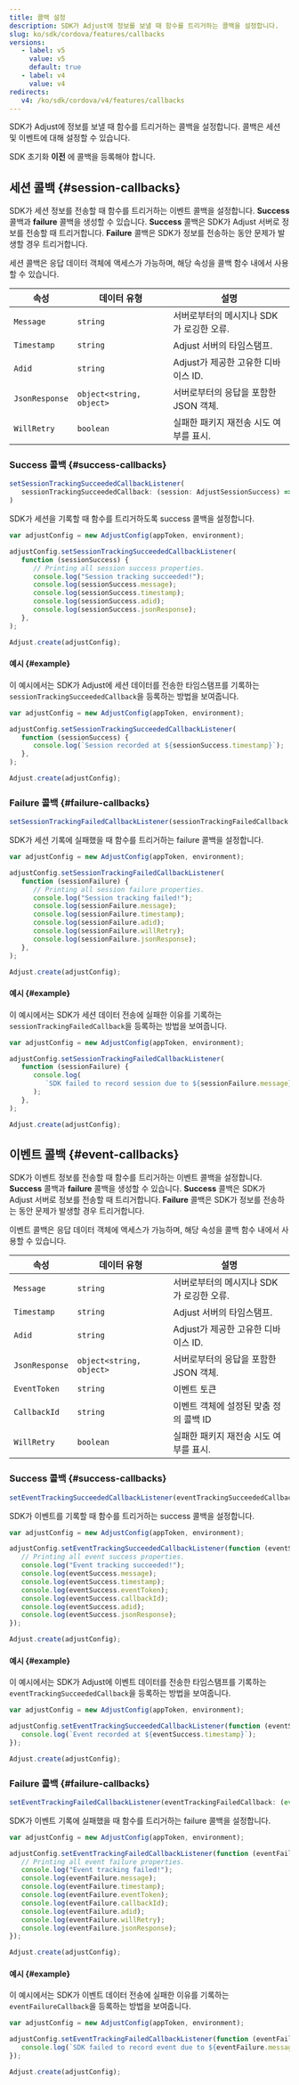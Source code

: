 ```yaml
---
title: 콜백 설정
description: SDK가 Adjust에 정보를 보낼 때 함수를 트리거하는 콜백을 설정합니다.
slug: ko/sdk/cordova/features/callbacks
versions:
   - label: v5
     value: v5
     default: true
   - label: v4
     value: v4
redirects:
   v4: /ko/sdk/cordova/v4/features/callbacks
---
```


SDK가 Adjust에 정보를 보낼 때 함수를 트리거하는 콜백을 설정합니다. 콜백은 세션 및 이벤트에 대해 설정할 수 있습니다.

<Callout type="important">

SDK 초기화 **이전** 에 콜백을 등록해야 합니다.

</Callout>

## 세션 콜백 {#session-callbacks}

SDK가 세션 정보를 전송할 때 함수를 트리거하는 이벤트 콜백을 설정합니다. **Success** 콜백과 **failure** 콜백을 생성할 수 있습니다. **Success** 콜백은 SDK가 Adjust 서버로 정보를 전송할 때 트리거합니다. **Failure** 콜백은 SDK가 정보를 전송하는 동안 문제가 발생할 경우 트리거합니다.

세션 콜백은 응답 데이터 객체에 액세스가 가능하며, 해당 속성을 콜백 함수 내에서 사용할 수 있습니다.

| 속성           | 데이터 유형              | 설명                                     |
| -------------- | ------------------------ | ---------------------------------------- |
| `Message`      | `string`                 | 서버로부터의 메시지나 SDK가 로깅한 오류. |
| `Timestamp`    | `string`                 | Adjust 서버의 타임스탬프.                |
| `Adid`         | `string`                 | Adjust가 제공한 고유한 디바이스 ID.      |
| `JsonResponse` | `object<string, object>` | 서버로부터의 응답을 포함한 JSON 객체.    |
| `WillRetry`    | `boolean`                | 실패한 패키지 재전송 시도 여부를 표시.   |

### Success 콜백 {#success-callbacks}

<CodeBlock title="메서드 서명">

```js
setSessionTrackingSucceededCallbackListener(
   sessionTrackingSucceededCallback: (session: AdjustSessionSuccess) => void
)
```

</CodeBlock>

SDK가 세션을 기록할 때 함수를 트리거하도록 success 콜백을 설정합니다.

```js
var adjustConfig = new AdjustConfig(appToken, environment);

adjustConfig.setSessionTrackingSucceededCallbackListener(
   function (sessionSuccess) {
      // Printing all session success properties.
      console.log("Session tracking succeeded!");
      console.log(sessionSuccess.message);
      console.log(sessionSuccess.timestamp);
      console.log(sessionSuccess.adid);
      console.log(sessionSuccess.jsonResponse);
   },
);

Adjust.create(adjustConfig);
```

#### 예시 {#example}

이 예시에서는 SDK가 Adjust에 세션 데이터를 전송한 타임스탬프를 기록하는 `sessionTrackingSucceededCallback`을 등록하는 방법을 보여줍니다.

```js
var adjustConfig = new AdjustConfig(appToken, environment);

adjustConfig.setSessionTrackingSucceededCallbackListener(
   function (sessionSuccess) {
      console.log(`Session recorded at ${sessionSuccess.timestamp}`);
   },
);

Adjust.create(adjustConfig);
```

### Failure 콜백 {#failure-callbacks}

<CodeBlock title="메서드 서명">

```js
setSessionTrackingFailedCallbackListener(sessionTrackingFailedCallback: (session: AdjustSessionFailure) => void)
```

</CodeBlock>

SDK가 세션 기록에 실패했을 때 함수를 트리거하는 failure 콜백을 설정합니다.

```js
var adjustConfig = new AdjustConfig(appToken, environment);

adjustConfig.setSessionTrackingFailedCallbackListener(
   function (sessionFailure) {
      // Printing all session failure properties.
      console.log("Session tracking failed!");
      console.log(sessionFailure.message);
      console.log(sessionFailure.timestamp);
      console.log(sessionFailure.adid);
      console.log(sessionFailure.willRetry);
      console.log(sessionFailure.jsonResponse);
   },
);

Adjust.create(adjustConfig);
```

#### 예시 {#example}

이 예시에서는 SDK가 세션 데이터 전송에 실패한 이유를 기록하는 `sessionTrackingFailedCallback`을 등록하는 방법을 보여줍니다.

```js
var adjustConfig = new AdjustConfig(appToken, environment);

adjustConfig.setSessionTrackingFailedCallbackListener(
   function (sessionFailure) {
      console.log(
         `SDK failed to record session due to ${sessionFailure.message}`,
      );
   },
);

Adjust.create(adjustConfig);
```

## 이벤트 콜백 {#event-callbacks}

SDK가 이벤트 정보를 전송할 때 함수를 트리거하는 이벤트 콜백을 설정합니다. **Success** 콜백과 **failure** 콜백을 생성할 수 있습니다. **Success** 콜백은 SDK가 Adjust 서버로 정보를 전송할 때 트리거합니다. **Failure** 콜백은 SDK가 정보를 전송하는 동안 문제가 발생할 경우 트리거합니다.

이벤트 콜백은 응답 데이터 객체에 액세스가 가능하며, 해당 속성을 콜백 함수 내에서 사용할 수 있습니다.

| 속성           | 데이터 유형              | 설명                                     |
| -------------- | ------------------------ | ---------------------------------------- |
| `Message`      | `string`                 | 서버로부터의 메시지나 SDK가 로깅한 오류. |
| `Timestamp`    | `string`                 | Adjust 서버의 타임스탬프.                |
| `Adid`         | `string`                 | Adjust가 제공한 고유한 디바이스 ID.      |
| `JsonResponse` | `object<string, object>` | 서버로부터의 응답을 포함한 JSON 객체.    |
| `EventToken`   | `string`                 | 이벤트 토큰                              |
| `CallbackId`   | `string`                 | 이벤트 객체에 설정된 맞춤 정의 콜백 ID   |
| `WillRetry`    | `boolean`                | 실패한 패키지 재전송 시도 여부를 표시.   |

### Success 콜백 {#success-callbacks}

<CodeBlock title="메서드 서명">

```js
setEventTrackingSucceededCallbackListener(eventTrackingSucceededCallback: (event: AdjustEventSuccess) => void)
```

</CodeBlock>

SDK가 이벤트를 기록할 때 함수를 트리거하는 success 콜백을 설정합니다.

```js
var adjustConfig = new AdjustConfig(appToken, environment);

adjustConfig.setEventTrackingSucceededCallbackListener(function (eventSuccess) {
   // Printing all event success properties.
   console.log("Event tracking succeeded!");
   console.log(eventSuccess.message);
   console.log(eventSuccess.timestamp);
   console.log(eventSuccess.eventToken);
   console.log(eventSuccess.callbackId);
   console.log(eventSuccess.adid);
   console.log(eventSuccess.jsonResponse);
});

Adjust.create(adjustConfig);
```

#### 예시 {#example}

이 예시에서는 SDK가 Adjust에 이벤트 데이터를 전송한 타임스탬프를 기록하는 `eventTrackingSucceededCallback`을 등록하는 방법을 보여줍니다.

```js
var adjustConfig = new AdjustConfig(appToken, environment);

adjustConfig.setEventTrackingSucceededCallbackListener(function (eventSuccess) {
   console.log(`Event recorded at ${eventSuccess.timestamp}`);
});

Adjust.create(adjustConfig);
```

### Failure 콜백 {#failure-callbacks}

<CodeBlock title="메서드 서명">

```js
setEventTrackingFailedCallbackListener(eventTrackingFailedCallback: (event: AdjustEventFailure) => void)
```

</CodeBlock>

SDK가 이벤트 기록에 실패했을 때 함수를 트리거하는 failure 콜백을 설정합니다.

```js
var adjustConfig = new AdjustConfig(appToken, environment);

adjustConfig.setEventTrackingFailedCallbackListener(function (eventFailure) {
   // Printing all event failure properties.
   console.log("Event tracking failed!");
   console.log(eventFailure.message);
   console.log(eventFailure.timestamp);
   console.log(eventFailure.eventToken);
   console.log(eventFailure.callbackId);
   console.log(eventFailure.adid);
   console.log(eventFailure.willRetry);
   console.log(eventFailure.jsonResponse);
});

Adjust.create(adjustConfig);
```

#### 예시 {#example}

이 예시에서는 SDK가 이벤트 데이터 전송에 실패한 이유를 기록하는 `eventFailureCallback`을 등록하는 방법을 보여줍니다.

```js
var adjustConfig = new AdjustConfig(appToken, environment);

adjustConfig.setEventTrackingFailedCallbackListener(function (eventFailure) {
   console.log(`SDK failed to record event due to ${eventFailure.message}`);
});

Adjust.create(adjustConfig);
```
